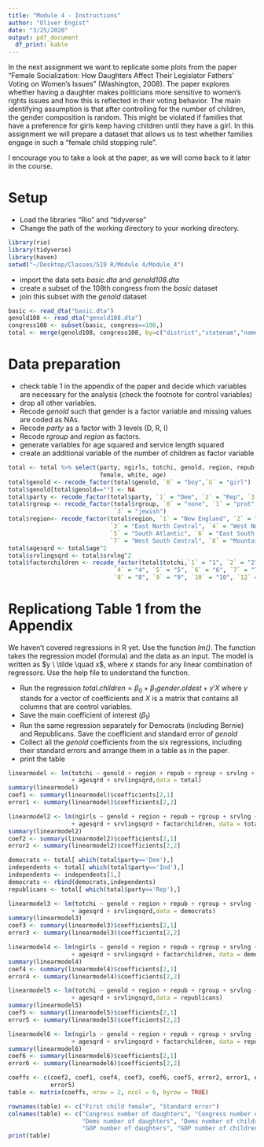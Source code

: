 ```yaml
---
title: "Module 4 - Instructions"
author: "Oliver Engist"
date: "3/25/2020"
output: pdf_document
  df_print: kable
---
```


In the next assignment we want to replicate some plots from the paper "Female Socialization: How Daughters Affect Their Legislator Fathers' Voting on Women's Issues" (Washington, 2008). The paper explores whether having a daughter makes politicians more sensitive to women's rights issues and how this is reflected in their voting behavior. The main identifying assumption is that after controlling for the number of children, the gender composition is random. This might be violated if families that have a preference for girls keep having children until they have a girl. In this assignment we will prepare a dataset that allows us to test whether families engage in such a "female child stopping rule".

I encourage you to take a look at the paper, as we will come back to it later in the course. 

# Setup

* Load the libraries "Rio" and "tidyverse"
* Change the path of the working directory to your working directory.

```r

library(rio)
library(tidyverse)
library(haven)
setwd("~/Desktop/Classes/S19 R/Module 4/Module_4")
```

* import the data sets *basic.dta* and *genold108.dta*
* create a subset of the 108th congress from the *basic* dataset
* join this subset with the *genold* dataset

```r

basic <- read_dta("basic.dta")
genold108 <- read_dta("genold108.dta")
congress108 <- subset(basic, congress==108,)
total <- merge(genold108, congress108, by=c("district","statenam","name"))
```

# Data preparation

* check table 1 in the appendix of the paper and decide which variables are necessary for the analysis (check the footnote for control variables)
* drop all other variables.
* Recode *genold* such that gender is a factor variable and missing values are coded as NAs.
* Recode *party* as a factor with 3 levels (D, R, I)
* Recode *rgroup* and *region* as factors.
* generate variables for age squared and service length squared
* create an additional variable of the number of children as factor variable

```r

total <- total %>% select(party, ngirls, totchi, genold, region, repub, rgroup, srvlng, 
                          female, white, age)
total$genold <- recode_factor(total$genold, `B` = "boy",`G` = "girl")
total$genold[total$genold==""] <- NA
total$party <- recode_factor(total$party, `1` = "Dem", `2` = "Rep", `3` = "Ind")
total$rgroup <- recode_factor(total$rgroup, `0` = "none", `1` = "prot", `2` = "cath/othchr",
                              `3` = "jewish")
total$region<- recode_factor(total$region, `1` = "New England", `2` = "Middle Atlantic", 
                             `3` = "East North Central", `4` = "West North Central", 
                             `5` = "South Atlantic", `6` = "East South Central", 
                             `7` = "West South Central", `8` = "Mountain", `9` = "Pacific")
total$agesqrd <- total$age^2
total$srvlingsqrd <- total$srvlng^2
total$factorchildren <- recode_factor(total$totchi,`1` = "1", `2` = "2", `3` = "3",
                              `4` = "4", `5` = "5", `6` = "6", `7` = "7",
                              `8` = "8", `9` = "9", `10` = "10", `12` = "12")
```


# Replicationg Table 1 from the Appendix

We haven't covered regressions in R yet. Use the function *lm()*. The function takes the regression model (formula) and the data as an input. The model is written as $y \ \tilde \quad x$, where $x$ stands for any linear combination of regressors. Use the help file to understand the function.

* Run the regression $total.children = \beta_0 + \beta_1 gender.oldest + \gamma'X$ where $\gamma$ stands for a vector of coefficients and $X$ is a matrix that contains all columns that are control variables.\footnote{This is just a short notation instead of writing the full model with all control variables $totchi = \beta_0 + \beta_1 genold + \gamma_1 age + \gamma_2 age^2 + \gamma_3 Democrat + ... + \epsilon$ which quickly gets out of hand for large models.}
* Save the main coefficient of interest ($\beta_1$)
* Run the same regression separately for Democrats (including Bernie) and Republicans. Save the coefficient and standard error of *genold*
* Collect all the *genold* coefficients from the six regressions, including their standard errors and arrange them in a table as in the paper.
* print the table

```r

linearmodel <- lm(totchi ~ genold + region + repub + rgroup + srvlng + female + white + age 
                  + agesqrd + srvlingsqrd,data = total)
summary(linearmodel)
coef1 <- summary(linearmodel)$coefficients[2,1]
error1 <- summary(linearmodel)$coefficients[2,2]

linearmodel2 <- lm(ngirls ~ genold + region + repub + rgroup + srvlng + female + white + age 
                  + agesqrd + srvlingsqrd + factorchildren, data = total)
summary(linearmodel2)
coef2 <- summary(linearmodel2)$coefficients[2,1]
error2 <- summary(linearmodel2)$coefficients[2,2]

democrats <- total[ which(total$party=='Dem'),]
independents <- total[ which(total$party=='Ind'),]
independents <- independents[1,]
democrats <- rbind(democrats,independents)
republicans <- total[ which(total$party=='Rep'),]

linearmodel3 <- lm(totchi ~ genold + region + repub + rgroup + srvlng + female + white + age 
                  + agesqrd + srvlingsqrd,data = democrats)
summary(linearmodel3)
coef3 <- summary(linearmodel3)$coefficients[2,1]
error3 <- summary(linearmodel3)$coefficients[2,2]

linearmodel4 <- lm(ngirls ~ genold + region + repub + rgroup + srvlng + female + white + age 
                  + agesqrd + srvlingsqrd + factorchildren, data = democrats)
summary(linearmodel4)
coef4 <- summary(linearmodel4)$coefficients[2,1]
error4 <- summary(linearmodel4)$coefficients[2,2]

linearmodel5 <- lm(totchi ~ genold + region + repub + rgroup + srvlng + female + white + age 
                  + agesqrd + srvlingsqrd,data = republicans)
summary(linearmodel5)
coef5 <- summary(linearmodel5)$coefficients[2,1]
error5 <- summary(linearmodel5)$coefficients[2,2]

linearmodel6 <- lm(ngirls ~ genold + region + repub + rgroup + srvlng + female + white + age 
                  + agesqrd + srvlingsqrd + factorchildren, data = republicans)
summary(linearmodel6)
coef6 <- summary(linearmodel6)$coefficients[2,1]
error6 <- summary(linearmodel6)$coefficients[2,2]

coeffs <- c(coef2, coef1, coef4, coef3, coef6, coef5, error2, error1, error4, error3, error6, 
            error5)
table <- matrix(coeffs, nrow = 2, ncol = 6, byrow = TRUE)

rownames(table) <- c("First child female", "Standard error")
colnames(table) <- c("Congress number of daughters", "Congress number of children",
                     "Dems number of daughters", "Dems number of children",
                     "GOP number of daughters", "GOP number of children")
print(table)

```

